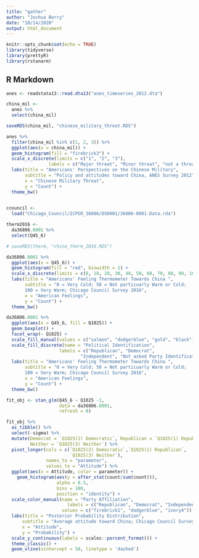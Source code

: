 ```yaml
---
title: "gather"
author: "Joshua Berry"
date: "10/14/2020"
output: html_document
---
```


```r
knitr::opts_chunk$set(echo = TRUE)
library(tidyverse)
library(prettyR)
library(rstanarm)
```

## R Markdown

```r
anes <- readstata13::read.dta13("anes_timeseries_2012.dta")

china_mil <-
  anes %>%
  select(china_mil)

saveRDS(china_mil, "chinese_military_threat.RDS")

anes %>%
  filter(china_mil %in% c(1, 2, 3)) %>%
  ggplot(aes(x = china_mil)) +
  geom_histogram(fill = "firebrick3") +
  scale_x_discrete(limits = c("1", "2", "3"),
                labels = c("Major threat", "Minor threat", "not a threat")) +
  labs(title = "Americans' Perspectives on the Chinese Military",
       subtitle = "Policy and attitudes toward China, ANES Survey 2012",
       x = "Chinese Military Threat",
       y = "Count") +
  theme_bw()
  
```

```r
ccouncil <- 
  load("Chicago_Council/ICPSR_36806/DS0001/36806-0001-Data.rda")

therm2016 <-
  da36806.0001 %>%
  select(Q45_6)

# saveRDS(therm, "china_therm_2016.RDS")

da36806.0001 %>%
  ggplot(aes(x = Q45_6)) +
  geom_histogram(fill = "red", binwidth = 1) +
  scale_x_discrete(limits = c(0, 10, 20, 30, 40, 50, 60, 70, 80, 90, 100)) +
  labs(title = "Americans' Feeling Thermometer Towards China ",
       subtitle = "0 = Very Cold; 50 = Not particuarly Warm or Cold;
       100 = Very Warm; Chicago Council Survey 2016",
       x = "American Feelings",
       y = "Count") +
  theme_bw()

da36806.0001 %>%
  ggplot(aes(x = Q45_6, fill = Q1025)) +
  geom_boxplot() +
  facet_wrap(~ Q1025) +
  scale_fill_manual(values = c("salmon", "dodgerblue", "gold", "black")) +
  scale_fill_discrete(name = "Political Identification",
                    labels = c("Republican", "Democrat",
                            "Independent", "Not asked Party Identification")) +
  labs(title = "Americans' Feeling Thermometer Towards China ",
       subtitle = "0 = Very Cold; 50 = Not particuarly Warm or Cold;
       100 = Very Warm; Chicago Council Survey 2016",
       x = "American Feelings",
       y = "Count") +
  theme_bw()
```
```r
fit_obj <- stan_glm(Q45_6 ~ Q1025 -1,
                    data = da36806.0001,
                    refresh = 0)

fit_obj %>% 
  as_tibble() %>% 
  select(-sigma) %>% 
  mutate(Democrat = `Q1025(2) Democratic`, Republican = `Q1025(1) Republican`,
         Neither = `Q1025(3) Neither`) %>%
  pivot_longer(cols = c(`Q1025(2) Democratic`,`Q1025(1) Republican`,
                        `Q1025(3) Neither`),
               names_to = "parameter",
               values_to = "Attitude") %>% 
  ggplot(aes(x = Attitude, color = parameter)) +
    geom_histogram(aes(y = after_stat(count/sum(count))),
                   alpha = 0.5, 
                   bins = 100, 
                   position = "identity") +
  scale_color_manual(name = "Party Affiliation",
                       labels = c("Republican", "Democrat", "Independent"),
                     values = c("firebrick1", "dodgerblue", "ivory4")) +
  labs(title = "Posterior Probability Distribution",
      subtitle = "Average attitude toward China; Chicago Council Survey 2016",
      x = "Attitude",
      y = "Probability") +
  scale_y_continuous(labels = scales::percent_format()) +
  theme_classic() +
  geom_vline(xintercept = 50, linetype = 'dashed')
```

